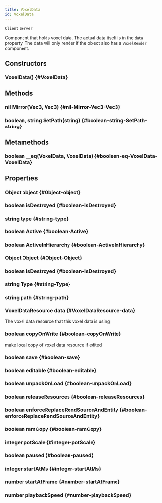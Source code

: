 ```yaml
---
title: VoxelData
id: VoxelData
---
```

`Client`
`Server`

Component that holds voxel data. The actual data itself is in the `data` property.
The data will only render if the object also has a `VoxelRender` component.

## Constructors

### VoxelData() {#VoxelData}

## Methods

### nil Mirror(Vec3, Vec3) {#nil-Mirror-Vec3-Vec3}

### boolean, string SetPath(string) {#boolean-string-SetPath-string}

## Metamethods

### boolean __eq(VoxelData, VoxelData) {#boolean-eq-VoxelData-VoxelData}

## Properties

### Object object {#Object-object}

### boolean isDestroyed {#boolean-isDestroyed}

### string type {#string-type}

### boolean Active {#boolean-Active}

### boolean ActiveInHierarchy {#boolean-ActiveInHierarchy}

### Object Object {#Object-Object}

### boolean IsDestroyed {#boolean-IsDestroyed}

### string Type {#string-Type}

### string path {#string-path}

### VoxelDataResource data {#VoxelDataResource-data}
The voxel data resource that this voxel data is using

### boolean copyOnWrite {#boolean-copyOnWrite}
make local copy of voxel data resource if edited 

### boolean save {#boolean-save}

### boolean editable {#boolean-editable}

### boolean unpackOnLoad {#boolean-unpackOnLoad}

### boolean releaseResources {#boolean-releaseResources}

### boolean enforceReplaceRendSourceAndEntity {#boolean-enforceReplaceRendSourceAndEntity}

### boolean ramCopy {#boolean-ramCopy}

### integer potScale {#integer-potScale}

### boolean paused {#boolean-paused}

### integer startAtMs {#integer-startAtMs}

### number startAtFrame {#number-startAtFrame}

### number playbackSpeed {#number-playbackSpeed}

